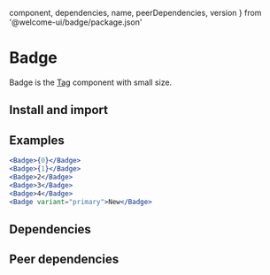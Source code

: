   component,
  dependencies,
  name,
  peerDependencies,
  version
} from '@welcome-ui/badge/package.json'

# Badge

<tagversion version={version} name={name} />

Badge is the [Tag](/components/tag) component with small size.

## Install and import

<usage component={component} name={name} peerDependencies={peerDependencies} />

## Examples

```jsx row
<Badge>{0}</Badge>
<Badge>{1}</Badge>
<Badge>2</Badge>
<Badge>3</Badge>
<Badge>4</Badge>
<Badge variant="primary">New</Badge>
```

## Dependencies

<dependencies dependencies={dependencies} />

## Peer dependencies

<dependencies dependencies={peerDependencies} />
